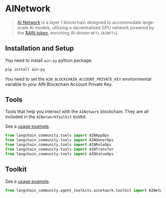 # AINetwork

>[AI Network](https://www.ainetwork.ai/build-on-ain) is a layer 1 blockchain designed to accommodate 
> large-scale AI models, utilizing a decentralized GPU network powered by the 
> [$AIN token](https://www.ainetwork.ai/token), enriching AI-driven `NFTs` (`AINFTs`).


## Installation and Setup

You need to install `ain-py` python package.

```bash
pip install ain-py
```
You need to set the `AIN_BLOCKCHAIN_ACCOUNT_PRIVATE_KEY` environmental variable to your AIN Blockchain Account Private Key.

## Tools

Tools that help you interact with the `AINetwork` blockchain. They are all included
in the `AINetworkToolkit` toolkit.

See a [usage example](/docs/integrations/toolkits/ainetwork).

```python
from langchain_community.tools import AINAppOps
from langchain_community.tools import AINOwnerOps
from langchain_community.tools import AINRuleOps
from langchain_community.tools import AINTransfer
from langchain_community.tools import AINValueOps
```

## Toolkit

See a [usage example](/docs/integrations/tools/ainetwork).

```python
from langchain_community.agent_toolkits.ainetwork.toolkit import AINetworkToolkit
```


